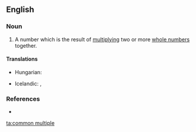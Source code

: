 ==English==

===Noun===
'''{{en-noun|sg=[[common]] [[multiple]]}}'''

# {{math}} A number which is the result of [[multiplying]] two or more [[whole number]]s together.

====Translations====
{{trans-top|result of  multiplying}}
* Hungarian: {{t-|hu|közös többszörös}}
{{trans-mid}}
* Icelandic: {{t|is|samfeldi|n}}, {{t|is|sameiginlegt margfeldi|n}}
{{trans-bottom}}

===References===
* {{R:American Heritage 2000}}

[[ta:common multiple]]